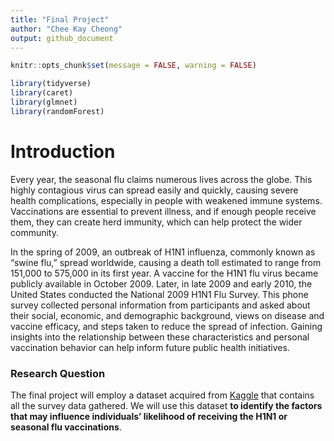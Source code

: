 ```yaml
---
title: "Final Project"
author: "Chee Kay Cheong"
output: github_document
---
```


```r
knitr::opts_chunk$set(message = FALSE, warning = FALSE)

library(tidyverse)
library(caret)
library(glmnet)
library(randomForest)
```

# Introduction

Every year, the seasonal flu claims numerous lives across the globe. This highly contagious virus can spread easily and quickly, causing severe health complications, especially in
people with weakened immune systems. Vaccinations are essential to prevent illness, and if enough people receive them, they can create herd immunity, which can help protect the wider
community.

In the spring of 2009, an outbreak of H1N1 influenza, commonly known as "swine flu," spread worldwide, causing a death toll estimated to range from 151,000 to 575,000 in its first
year. A vaccine for the H1N1 flu virus became publicly available in October 2009. Later, in late 2009 and early 2010, the United States conducted the National 2009 H1N1 Flu Survey.
This phone survey collected personal information from participants and asked about their social, economic, and demographic background, views on disease and vaccine efficacy, and steps
taken to reduce the spread of infection. Gaining insights into the relationship between these characteristics and personal vaccination behavior can help inform future public health
initiatives.

### Research Question

The final project will employ a dataset acquired from [Kaggle](https://www.kaggle.com/datasets/arashnic/flu-data) that contains all the survey data gathered. We will use this
dataset **to identify the factors that may influence individuals' likelihood of receiving the H1N1 or seasonal flu vaccinations**.




